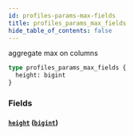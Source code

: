 ```yaml
---
id: profiles-params-max-fields
title: profiles_params_max_fields
hide_table_of_contents: false
---
```


aggregate max on columns

```graphql
type profiles_params_max_fields {
  height: bigint
}
```

### Fields

#### [`height`](#) ([`bigint`](/07-graphql/scalars/bigint))
